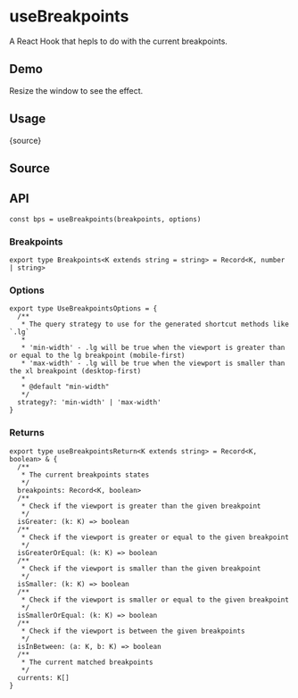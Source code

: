 # useBreakpoints


<HooksType category="Browser" />

A React Hook that hepls to do with the current breakpoints.

## Demo

Resize the window to see the effect.


<App />

## Usage


<RawCode>{source}</RawCode>

## Source


<Source />

## API

```tsx
const bps = useBreakpoints(breakpoints, options)
```

### Breakpoints

```tsx
export type Breakpoints<K extends string = string> = Record<K, number | string>
```

### Options

```tsx
export type UseBreakpointsOptions = {
  /**
   * The query strategy to use for the generated shortcut methods like `.lg`
   *
   * 'min-width' - .lg will be true when the viewport is greater than or equal to the lg breakpoint (mobile-first)
   * 'max-width' - .lg will be true when the viewport is smaller than the xl breakpoint (desktop-first)
   *
   * @default "min-width"
   */
  strategy?: 'min-width' | 'max-width'
}
```

### Returns

```tsx
export type useBreakpointsReturn<K extends string> = Record<K, boolean> & {
  /**
   * The current breakpoints states
   */
  breakpoints: Record<K, boolean>
  /**
   * Check if the viewport is greater than the given breakpoint
   */
  isGreater: (k: K) => boolean
  /**
   * Check if the viewport is greater or equal to the given breakpoint
   */
  isGreaterOrEqual: (k: K) => boolean
  /**
   * Check if the viewport is smaller than the given breakpoint
   */
  isSmaller: (k: K) => boolean
  /**
   * Check if the viewport is smaller or equal to the given breakpoint
   */
  isSmallerOrEqual: (k: K) => boolean
  /**
   * Check if the viewport is between the given breakpoints
   */
  isInBetween: (a: K, b: K) => boolean
  /**
   * The current matched breakpoints
   */
  currents: K[]
}
```
